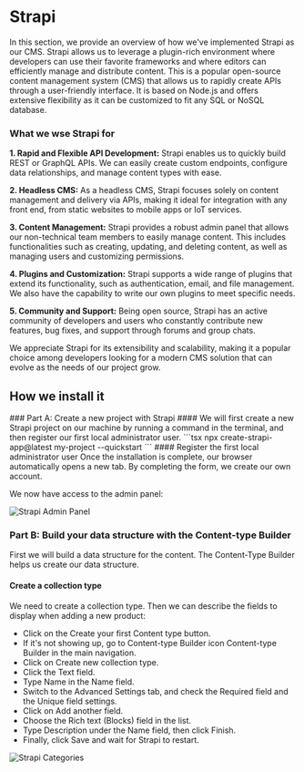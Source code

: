 
# Strapi
In this section, we provide an overview of how we've implemented Strapi as our CMS. Strapi allows us to leverage a plugin-rich environment where developers can use their favorite frameworks and where editors can efficiently manage and distribute content.
This is a popular open-source content management system (CMS) that allows us to rapidly create APIs through a user-friendly interface. It is based on Node.js and offers extensive flexibility as it can be customized to fit any SQL or NoSQL database.


### What we wse Strapi for

**1. Rapid and Flexible API Development:** Strapi enables us to quickly build REST or GraphQL APIs. We can easily create custom endpoints, configure data relationships, and manage content types with ease.

**2. Headless CMS:** As a headless CMS, Strapi focuses solely on content management and delivery via APIs, making it ideal for integration with any front end, from static websites to mobile apps or IoT services.

**3. Content Management:** Strapi provides a robust admin panel that allows our non-technical team members to easily manage content. This includes functionalities such as creating, updating, and deleting content, as well as managing users and customizing permissions.

**4. Plugins and Customization:** Strapi supports a wide range of plugins that extend its functionality, such as authentication, email, and file management. We also have the capability to write our own plugins to meet specific needs.

**5. Community and Support:** Being open source, Strapi has an active community of developers and users who constantly contribute new features, bug fixes, and support through forums and group chats.

We appreciate Strapi for its extensibility and scalability, making it a popular choice among developers looking for a modern CMS solution that can evolve as the needs of our project grow.

## How we install it

<Steps>
### Part A: Create a new project with Strapi
#### 
We will first create a new Strapi project on our machine by running a command in the terminal, and then register our first local administrator user.
```tsx
npx create-strapi-app@latest my-project --quickstart
```
#### Register the first local administrator user
Once the installation is complete, our browser automatically opens a new tab.
By completing the form, we create our own account.

We now have access to the admin panel:

![Strapi Admin Panel](../../../public/img/admin_panel.png)



### Part B: Build your data structure with the Content-type Builder
First we will build a data structure for the content. 
The Content-Type Builder helps us create our data structure.


#### Create a collection type
 We need to create a collection type. 
 Then we can describe the fields to display when adding a new product:

- Click on the Create your first Content type button.
- If it's not showing up, go to Content-type Builder icon Content-type Builder in the main navigation.
- Click on Create new collection type.
- Click the Text field.
- Type Name in the Name field.
- Switch to the Advanced Settings tab, and check the Required field and the Unique field settings.
- Click on Add another field.
- Choose the Rich text (Blocks) field in the list.
- Type Description under the Name field, then click Finish.
- Finally, click Save and wait for Strapi to restart.

![Strapi Categories](../../../public/img/strapi-categories.png)


</Steps>